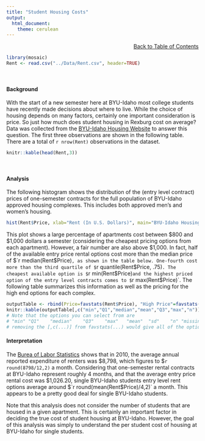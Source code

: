 ---
title: "Student Housing Costs"
output: 
  html_document:
    theme: cerulean
---

<div style="text-align:right;">[Back to Table of Contents](../TextbookTOC.html)</div>


```{r, include=FALSE}
library(mosaic)
Rent <- read.csv("../Data/Rent.csv", header=TRUE)
```

<br />

#### Background

With the start of a new semester here at BYU-Idaho most college students have recently made decisions about where to live. While the choice of housing depends on many factors, certainly one important consideration is price. So just how much does student housing in Rexburg cost on average? Data was collected from the [BYU-Idaho Housing Website](https://web.byui.edu/tis/search) to answer this question. The first three observations are shown in the following table. There are a total of `r nrow(Rent)` observations in the dataset.

```{r, echo=FALSE}
knitr::kable(head(Rent,3))
```

<br />

#### Analysis

The following histogram shows the distribution of the (entry level contract) prices of one-semester contracts for the full population of BYU-Idaho approved housing complexes. This includes both approved men's and women's housing. 

```{r, echo=FALSE}
hist(Rent$Price, xlab="Rent (In U.S. Dollars)", main="BYU-Idaho Housing \n One-Semester Entry Level Contract Prices", col="skyblue")
```

This plot shows a large percentage of apartments cost between $800 and $1,000 dollars a semester (considering the cheapest pricing options from each apartment). However, a fair number are also above $1,000. In fact, half of the available entry price rental options cost more than the median price of $`r median(Rent$Price)`, as shown in the table below. One-fourth cost more than the third quartile of $`r quantile(Rent$Price, .75)`. The cheapest available option is $`r min(Rent$Price)` and the highest priced option of the entry level contracts comes to $`r max(Rent$Price)`. The following table summarizes this information as well as the pricing for the high end options for each complex.

```{r, echo=FALSE}
outputTable <- rbind(Price=favstats(Rent$Price), "High Price"=favstats(Rent$PriceHi))
knitr::kable(outputTable[,c("min","Q1","median","mean","Q3","max","n")])
# Note that the options you can select from are
# "min"	"Q1"	"median"	"Q3"	"max"	"mean"	"sd"	"n"	"missing"
# removing the [,c(...)] from favstats(...) would give all of the options.
```

#### Interpretation

The [Burea of Labor Statistics](http://www.bls.gov/opub/btn/volume-1/a-comparison-of-25-years-of-consumer-expenditures-by-homeowners-and-renters.htm) shows that in 2010, the average annual reported expenditure of renters was $8,798, which figures to $`r round(8798/12,2)` a month. Considering that one-semester rental contracts at BYU-Idaho represent roughly 4 months, and that the average entry price rental cost was $1,026.20, single BYU-Idaho students entry level rent options average around $`r round(mean(Rent$Price)/4,2)` a month. This appears to be a pretty good deal for single BYU-Idaho students. 

Note that this analysis does not consider the number of students that are housed in a given apartment. This is certainly an important factor in deciding the true cost of student housing at BYU-Idaho. However, the goal of this analysis was simply to understand the per student cost of housing at BYU-Idaho for single students.



